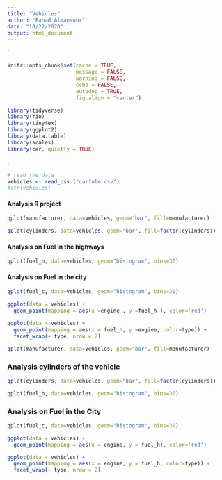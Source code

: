 ```yaml
---
title: "Vehicles"
author: "Fahad Almansour"
date: "10/22/2020"
output: html_document
---
```


`
```r
knitr::opts_chunk$set(cache = TRUE, 
                      message = FALSE,
                      warning = FALSE,
                      echo = FALSE,
                      autodep = TRUE, 
                      fig.align = "center")

library(tidyverse)
library(rio)
library(tinytex)
library(ggplot2)
library(data.table)
library(scales)
library(car, quietly = TRUE)


```



.





```r

# read the data 
vehicles <- read_csv ("carfule.csv")
#str(vehicles)
```




#### Analysis  R project



```r

qplot(manufacturer, data=vehicles, geom="bar", fill=manufacturer)

```

```r
qplot(cylinders, data=vehicles, geom="bar", fill=factor(cylinders))

```

#### Analysis on Fuel in the highways 
```r
qplot(fuel_h, data=vehicles, geom="histogram", bins=30)
```




#### Analysis on Fuel in the city


```r
qplot(fuel_c, data=vehicles, geom="histogram", bins=30)
```
 


```r
ggplot(data = vehicles) + 
  geom_point(mapping = aes(x =engine , y =fuel_h ), color='red')

ggplot(data = vehicles) + 
  geom_point(mapping = aes(x = fuel_h, y =engine, color=type)) +
  facet_wrap(~ type, nrow = 2)

```



```r

qplot(manufacturer, data=vehicles, geom="bar", fill=manufacturer)

```



### Analysis cylinders of the vehicle



```r
qplot(cylinders, data=vehicles, geom="bar", fill=factor(cylinders))

```



```r
qplot(fuel_h, data=vehicles, geom="histogram", bins=30)
```




### Analysis on Fuel in the City


```r
qplot(fuel_c, data=vehicles, geom="histogram", bins=30)
```



```r
ggplot(data = vehicles) + 
  geom_point(mapping = aes(x = engine, y = fuel_h), color='red')

ggplot(data = vehicles) + 
  geom_point(mapping = aes(x = engine, y = fuel_h, color=type)) +
  facet_wrap(~ type, nrow = 2)

```



